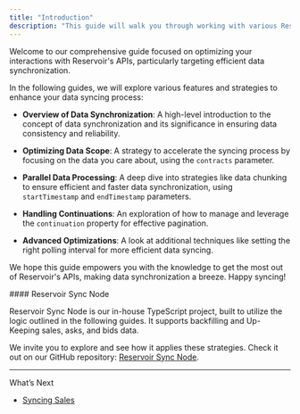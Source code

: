 ```yaml
---
title: "Introduction"
description: "This guide will walk you through working with various Reservoir APIs, to backfill and synchronize data effortlessly."
---
```


Welcome to our comprehensive guide focused on optimizing your interactions with Reservoir's APIs, particularly targeting efficient data synchronization.

In the following guides, we will explore various features and strategies to enhance your data syncing process:

* **Overview of Data Synchronization**: A high-level introduction to the concept of data synchronization and its significance in ensuring data consistency and reliability.

* **Optimizing Data Scope**: A strategy to accelerate the syncing process by focusing on the data you care about, using the `contracts` parameter.

* **Parallel Data Processing**: A deep dive into strategies like data chunking to ensure efficient and faster data synchronization, using `startTimestamp` and `endTimestamp` parameters.

* **Handling Continuations**: An exploration of how to manage and leverage the `continuation` property for effective pagination.

* **Advanced Optimizations**: A look at additional techniques like setting the right polling interval for more efficient data syncing.

We hope this guide empowers you with the knowledge to get the most out of Reservoir's APIs, making data synchronization a breeze. Happy syncing!

<Info>
  #### Reservoir Sync Node

  Reservoir Sync Node is our in-house TypeScript project, built to utilize the logic outlined in the following guides. It supports backfilling and Up-Keeping sales, asks, and bids data.

  We invite you to explore and see how it applies these strategies. Check it out on our GitHub repository: [Reservoir Sync Node](https://github.com/reservoirprotocol/reservoir-sync-node).
</Info>

***

What’s Next

* [Syncing Sales](/docs/syncing-sales)
